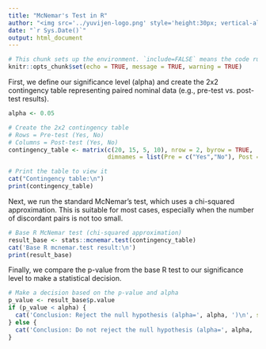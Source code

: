 ```yaml
---
title: "McNemar's Test in R"
author: "<img src='../yuvijen-logo.png' style='height:30px; vertical-align:middle; margin-right:8px;'>"
date: "`r Sys.Date()`"
output: html_document
---
```


```r
# This chunk sets up the environment. `include=FALSE` means the code runs but isn't shown in the output.
knitr::opts_chunk$set(echo = TRUE, message = TRUE, warning = TRUE)
```

First, we define our significance level (alpha) and create the 2x2 contingency table representing paired nominal data (e.g., pre-test vs. post-test results).

```r
alpha <- 0.05

# Create the 2x2 contingency table
# Rows = Pre-test (Yes, No)
# Columns = Post-test (Yes, No)
contingency_table <- matrix(c(20, 15, 5, 10), nrow = 2, byrow = TRUE,
                            dimnames = list(Pre = c("Yes","No"), Post = c("Yes","No")))

# Print the table to view it
cat("Contingency table:\n")
print(contingency_table)
```

Next, we run the standard McNemar's test, which uses a chi-squared approximation. This is suitable for most cases, especially when the number of discordant pairs is not too small.

```r
# Base R McNemar test (chi-squared approximation)
result_base <- stats::mcnemar.test(contingency_table)
cat('Base R mcnemar.test result:\n')
print(result_base)
```


Finally, we compare the p-value from the base R test to our significance level to make a statistical decision.

```r
# Make a decision based on the p-value and alpha
p_value <- result_base$p.value
if (p_value < alpha) {
  cat('Conclusion: Reject the null hypothesis (alpha=', alpha, ')\n', sep='')
} else {
  cat('Conclusion: Do not reject the null hypothesis (alpha=', alpha, ')\n', sep='')
}
```

